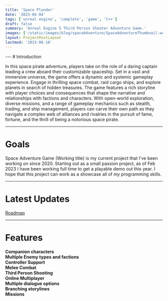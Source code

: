 ```yaml
---
title: 'Space Plunder'
date: '2023-04-04'
tags: ['unreal engine', 'complete', 'game', 'C++']
draft: false
summary: 'Unreal Engine 5 Third Person Shooter Adventure Game.'
images: ['/static/images/blog/spaceAdventure/SpaceAdventureThumbnail.webp']
layout: ProjectPostLayout
lastmod: '2023-06-18'
---
```


<div className="-mx-2 flex flex-wrap overflow-hidden xl:-mx-2">
  <div className="my-1 w-full overflow-hidden px-2 xl:my-1 xl:w-1/2 xl:px-2">
    <VideoPlayer loop autoPlay muted src="/static/vids/july/DestructableDoors.webm" />
  </div>
  <div className="my-1 w-full overflow-hidden px-2 xl:my-1 xl:w-1/2 xl:px-2">
    <VideoPlayer loop autoPlay muted src="/static/vids/july/SecurityCameras.webm" />
  </div>
  <div className="my-1 w-full overflow-hidden px-2 xl:my-1 xl:w-1/2 xl:px-2">
    <VideoPlayer loop autoPlay muted src="/static/vids/august/AimAssist2.webm" />
  </div>
  <div className="my-1 w-full overflow-hidden px-2 xl:my-1 xl:w-1/2 xl:px-2">
    <VideoPlayer loop autoPlay muted src="/static/vids/july/PatrolPoints.webm" />
  </div>
</div>
--- # Introduction

In this space pirate adventure, players take on the role of a daring captain leading a crew aboard their customizable spaceship.
Set in a vast and immersive universe, the game offers a dynamic and systemic gameplay experience.
Engage in thrilling space combat, raid cargo ships, and explore planets in search of hidden treasures.
The game features a rich storyline with player choices and consequences that shape the narrative and relationships with factions and characters.
With open-world exploration, diverse missions, and a range of gameplay mechanics such as stealth, trading, and ship management,
players can carve their own path as they navigate a complex web of alliances and rivalries in the pursuit of fame, fortune,
and the thrill of being a notorious space pirate.

---

# Goals

Space Adventure Game (Working title) is my current project that I've been working on since 2020.
Starting out as a small passion project, as of Feb 2023 I have been working full time to get a playable demo out this year.
I hope that this project can work as a showcase all of my programming skills.

---

# Latest Updates

[Roadmap](/blog/space-adventure/roadmap)

---

# Features

**Companion characters**  
**Multiple Enemy types and factions**  
**Controller Support**  
**Melee Combat**  
**Third Person Shooting**  
**Online Multiplayer**  
**Multiple dialogue options**  
**Branching storylines**  
**Missions**
